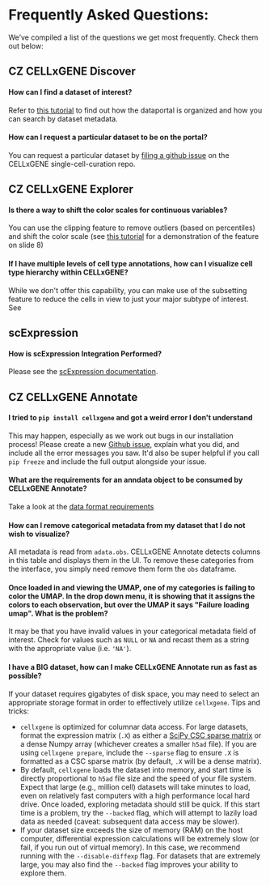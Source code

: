 # Frequently Asked Questions:

We’ve compiled a list of the questions we get most frequently. Check them out below:

## CZ CELLxGENE Discover

#### How can I find a dataset of interest?

Refer to [this tutorial](https://docs.google.com/presentation/d/1FFeHuca_pqOjmbV9H4MaoYhdspIahCNcUrVQrCdqK7I/edit#slide=id.gf21dcf0a61_1_0) to find out how the dataportal is organized and how you can search by dataset metadata.

#### How can I request a particular dataset to be on the portal?

You can request a particular dataset by [filing a github issue](https://github.com/chanzuckerberg/single-cell-curation/issues/new) on the CELLxGENE single-cell-curation repo.

## CZ CELLxGENE Explorer

#### Is there a way to shift the color scales for continuous variables?

You can use the clipping feature to remove outliers (based on percentiles) and shift the color scale (see [this tutorial](https://docs.google.com/presentation/d/13c0Nj_kR32j0hNL0uZG_4cl646N_TH3ADaQzZFqDPBI/edit#slide=id.gee6c9f6165_0_18) for a demonstration of the feature on slide 8)

#### If I have multiple levels of cell type annotations, how can I visualize cell type hierarchy within CELLxGENE?

While we don't offer this capability, you can make use of the subsetting feature to reduce the cells in view to just your major subtype of interest. See

## scExpression

#### How is scExpression Integration Performed?

Please see the [scExpression documentation](/docs/04__Analyze%20Public%20Data/4_2__scExpression%20Documentation/4_2_1__Get%20Started).

## CZ CELLxGENE Annotate

#### I tried to `pip install cellxgene` and got a weird error I don't understand

This may happen, especially as we work out bugs in our installation process! Please create a new [Github issue](https://github.com/chanzuckerberg/cellxgene/issues), explain what you did, and include all the error messages you saw. It'd also be super helpful if you call `pip freeze` and include the full output alongside your issue.

#### What are the requirements for an anndata object to be consumed by CELLxGENE Annotate?

Take a look at the [data format requirements](/docs/05__Annotate%20and%20Analyze%20Your%20Data/5_3__Preparing%20Data)

#### How can I remove categorical metadata from my dataset that I do not wish to visualize?

All metadata is read from `adata.obs`. CELLxGENE Annotate detects columns in this table and displays them in the UI. To remove these categories from the interface, you simply need remove them form the `obs` dataframe.

#### Once loaded in and viewing the UMAP, one of my categories is failing to color the UMAP. In the drop down menu, it is showing that it assigns the colors to each observation, but over the UMAP it says "Failure loading umap". What is the problem?

It may be that you have invalid values in your categorical metadata field of interest. Check for values such as `NULL` or `NA` and recast them as a string with the appropriate value (i.e. `'NA'`).

#### I have a BIG dataset, how can I make CELLxGENE Annotate run as fast as possible?

If your dataset requires gigabytes of disk space, you may need to select an appropriate storage format in order to effectively utilize `cellxgene`. Tips and tricks:

- `cellxgene` is optimized for columnar data access. For large datasets, format the expression matrix \(`.X`\) as either a [SciPy CSC sparse matrix](https://docs.scipy.org/doc/scipy/reference/generated/scipy.sparse.csc_matrix.html) or a dense Numpy array \(whichever creates a smaller `h5ad` file\). If you are using `cellxgene prepare`, include the `--sparse` flag to ensure `.X` is formatted as a CSC sparse matrix \(by default, `.X` will be a dense matrix\).
- By default, `cellxgene` loads the dataset into memory, and start time is directly proportional to `h5ad` file size and the speed of your file system. Expect that large \(e.g., million cell\) datasets will take minutes to load, even on relatively fast computers with a high performance local hard drive. Once loaded, exploring metadata should still be quick. If this start time is a problem, try the `--backed` flag, which will attempt to lazily load data as needed \(caveat: subsequent data access may be slower\).
- If your dataset size exceeds the size of memory \(RAM\) on the host computer, differential expression calculations will be extremely slow \(or fail, if you run out of virtual memory\). In this case, we recommend running with the `--disable-diffexp` flag. For datasets that are extremely large, you may also find the `--backed` flag improves your ability to explore them.
